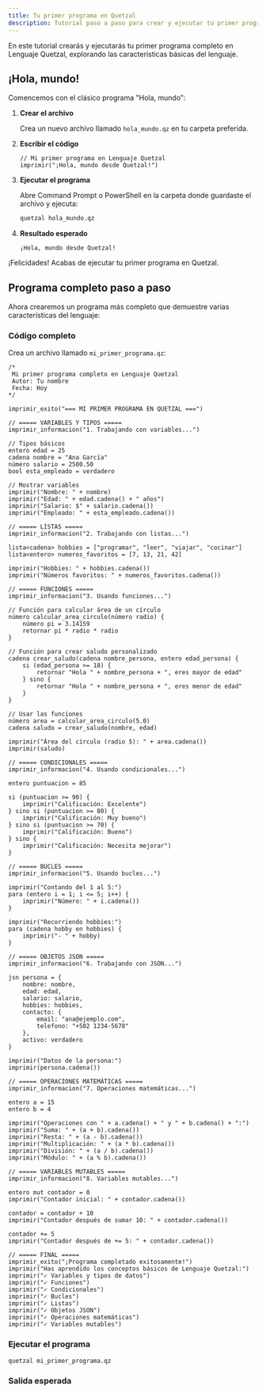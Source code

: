 ```yaml
---
title: Tu primer programa en Quetzal
description: Tutorial paso a paso para crear y ejecutar tu primer programa completo en Lenguaje Quetzal.
---
```



En este tutorial crearás y ejecutarás tu primer programa completo en Lenguaje Quetzal, explorando las características básicas del lenguaje.

## ¡Hola, mundo!

Comencemos con el clásico programa "Hola, mundo":

<Steps>

1. **Crear el archivo**
   
   Crea un nuevo archivo llamado `hola_mundo.qz` en tu carpeta preferida.

2. **Escribir el código**
   
   ```quetzal
   // Mi primer programa en Lenguaje Quetzal
   imprimir("¡Hola, mundo desde Quetzal!")
   ```

3. **Ejecutar el programa**
   
   Abre Command Prompt o PowerShell en la carpeta donde guardaste el archivo y ejecuta:
   
   ```cmd
   quetzal hola_mundo.qz
   ```

4. **Resultado esperado**
   
   ```
   ¡Hola, mundo desde Quetzal!
   ```

</Steps>

¡Felicidades! Acabas de ejecutar tu primer programa en Quetzal.

## Programa completo paso a paso

Ahora crearemos un programa más completo que demuestre varias características del lenguaje:

### Código completo

Crea un archivo llamado `mi_primer_programa.qz`:

```quetzal
/*
 Mi primer programa completo en Lenguaje Quetzal
 Autor: Tu nombre
 Fecha: Hoy
*/

imprimir_exito("=== MI PRIMER PROGRAMA EN QUETZAL ===")

// ===== VARIABLES Y TIPOS =====
imprimir_informacion("1. Trabajando con variables...")

// Tipos básicos
entero edad = 25
cadena nombre = "Ana García"
número salario = 2500.50
bool esta_empleado = verdadero

// Mostrar variables
imprimir("Nombre: " + nombre)
imprimir("Edad: " + edad.cadena() + " años")
imprimir("Salario: $" + salario.cadena())
imprimir("Empleado: " + esta_empleado.cadena())

// ===== LISTAS =====
imprimir_informacion("2. Trabajando con listas...")

lista<cadena> hobbies = ["programar", "leer", "viajar", "cocinar"]
lista<entero> numeros_favoritos = [7, 13, 21, 42]

imprimir("Hobbies: " + hobbies.cadena())
imprimir("Números favoritos: " + numeros_favoritos.cadena())

// ===== FUNCIONES =====
imprimir_informacion("3. Usando funciones...")

// Función para calcular área de un círculo
número calcular_area_circulo(número radio) {
    número pi = 3.14159
    retornar pi * radio * radio
}

// Función para crear saludo personalizado
cadena crear_saludo(cadena nombre_persona, entero edad_persona) {
    si (edad_persona >= 18) {
        retornar "Hola " + nombre_persona + ", eres mayor de edad"
    } sino {
        retornar "Hola " + nombre_persona + ", eres menor de edad"
    }
}

// Usar las funciones
número area = calcular_area_circulo(5.0)
cadena saludo = crear_saludo(nombre, edad)

imprimir("Área del círculo (radio 5): " + area.cadena())
imprimir(saludo)

// ===== CONDICIONALES =====
imprimir_informacion("4. Usando condicionales...")

entero puntuacion = 85

si (puntuacion >= 90) {
    imprimir("Calificación: Excelente")
} sino si (puntuacion >= 80) {
    imprimir("Calificación: Muy bueno")
} sino si (puntuacion >= 70) {
    imprimir("Calificación: Bueno")
} sino {
    imprimir("Calificación: Necesita mejorar")
}

// ===== BUCLES =====
imprimir_informacion("5. Usando bucles...")

imprimir("Contando del 1 al 5:")
para (entero i = 1; i <= 5; i++) {
    imprimir("Número: " + i.cadena())
}

imprimir("Recorriendo hobbies:")
para (cadena hobby en hobbies) {
    imprimir("- " + hobby)
}

// ===== OBJETOS JSON =====
imprimir_informacion("6. Trabajando con JSON...")

jsn persona = {
    nombre: nombre,
    edad: edad,
    salario: salario,
    hobbies: hobbies,
    contacto: {
        email: "ana@ejemplo.com",
        telefono: "+502 1234-5678"
    },
    activo: verdadero
}

imprimir("Datos de la persona:")
imprimir(persona.cadena())

// ===== OPERACIONES MATEMÁTICAS =====
imprimir_informacion("7. Operaciones matemáticas...")

entero a = 15
entero b = 4

imprimir("Operaciones con " + a.cadena() + " y " + b.cadena() + ":")
imprimir("Suma: " + (a + b).cadena())
imprimir("Resta: " + (a - b).cadena())
imprimir("Multiplicación: " + (a * b).cadena())
imprimir("División: " + (a / b).cadena())
imprimir("Módulo: " + (a % b).cadena())

// ===== VARIABLES MUTABLES =====
imprimir_informacion("8. Variables mutables...")

entero mut contador = 0
imprimir("Contador inicial: " + contador.cadena())

contador = contador + 10
imprimir("Contador después de sumar 10: " + contador.cadena())

contador += 5
imprimir("Contador después de += 5: " + contador.cadena())

// ===== FINAL =====
imprimir_exito("¡Programa completado exitosamente!")
imprimir("Has aprendido los conceptos básicos de Lenguaje Quetzal:")
imprimir("✓ Variables y tipos de datos")
imprimir("✓ Funciones")
imprimir("✓ Condicionales")
imprimir("✓ Bucles")
imprimir("✓ Listas")
imprimir("✓ Objetos JSON")
imprimir("✓ Operaciones matemáticas")
imprimir("✓ Variables mutables")
```

### Ejecutar el programa

```cmd
quetzal mi_primer_programa.qz
```

### Salida esperada

